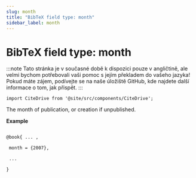 ```yaml
---
slug: month
title: "BibTeX field type: month"
sidebar_label: month
---
```


# BibTeX field type: month

:::note
Tato stránka je v současné době k dispozici pouze v angličtině, ale velmi bychom potřebovali vaši pomoc s jejím překladem do vašeho jazyka! Pokud máte zájem, podívejte se na naše úložiště GitHub, kde najdete další informace o tom, jak přispět.
:::

```mdx-code-block
import CiteDrive from '@site/src/components/CiteDrive';
```
<CiteDrive /> 


The month of publication, or creation if unpublished.

**Example**

```tex

@book{ ... ,

 month = {2007},

 ...

}
```

